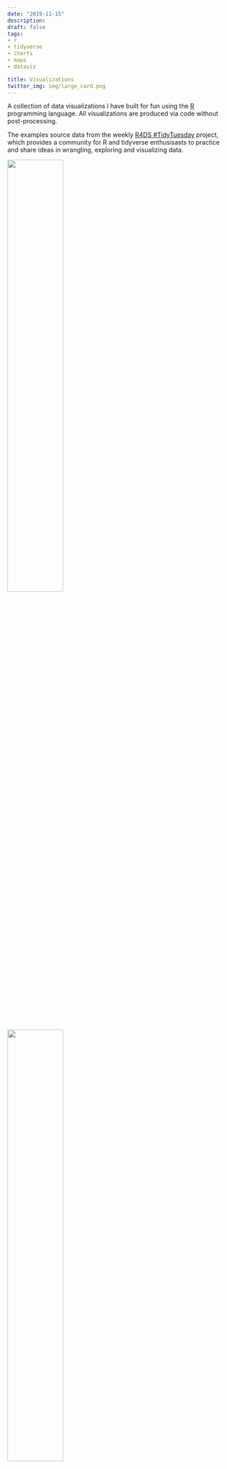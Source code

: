 ```yaml
---
date: "2019-11-15"
description: 
draft: false
tags:
- r
- tidyverse
- charts
- maps
- dataviz

title: Visualizations
twitter_img: img/large_card.png
---
```


A collection of data visualizations I have built for fun using the [R](https://www.r-project.org/about.html) programming language. All visualizations are produced via code without post-processing.
<br/>

The examples source data from the weekly [R4DS #TidyTuesday](https://github.com/rfordatascience/tidytuesday) project, which provides a community for R and tidyverse enthusisasts to practice and share ideas in wrangling, exploring and visualizing data.


<img src="/img/franchise.png" style="height: 50%; width: 50%; object-fit: contain">

<img src="/img/squirrels.png" style="height: 50%; width: 50%; object-fit: contain">

<img src="/img/ufo.png" style="height: 50%; width: 50%; object-fit: contain">

<img src="/img/emperors.png" style="height: 50%; width: 50%; object-fit: contain">

<img src="/img/wine.png" style="height: 50%; width: 50%; object-fit: contain">

<img src="/img/explosions.gif" style="height: 50%; width: 50%; object-fit: contain">

<img src="/img/cars.png" style="height: 50%; width: 50%; object-fit: contain">

<img src="/img/world cup.png" style="height: 50%; width: 50%; object-fit: contain">

<img src="/img/commute.png" style="height: 50%; width: 50%; object-fit: contain">

<img src="/img/parks.png" style="height: 50%; width: 50%; object-fit: contain">

<img src="/img/students.png" style="height: 50%; width: 50%; object-fit: contain">
